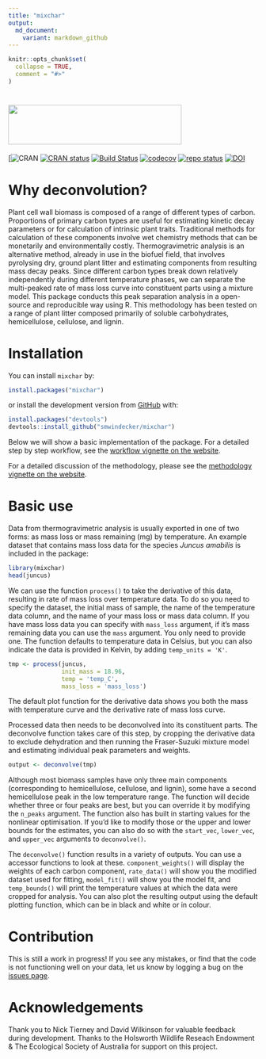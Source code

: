 ```yaml
---
title: "mixchar"
output:
  md_document:
    variant: markdown_github
---
```


```r
knitr::opts_chunk$set(
  collapse = TRUE,
  comment = "#>"
)
```

# <img src = "man/figures/logo.png" height="80" width="350" />

[![CRAN](http://www.r-pkg.org/badges/version/mixchar)
[![CRAN status](https://www.r-pkg.org/badges/version/mixchar)](https://CRAN.R-project.org/package=mixchar)
[![Build Status](https://travis-ci.com/smwindecker/mixchar.svg?branch=master)](https://travis-ci.org/smwindecker/mixchar)
[![codecov](https://codecov.io/gh/smwindecker/mixchar/branch/master/graph/badge.svg)](https://codecov.io/gh/smwindecker/mixchar)
[![repo status](http://www.repostatus.org/badges/latest/active.svg)](http://www.repostatus.org/#active)
[![DOI](https://zenodo.org/badge/103010631.svg)](https://zenodo.org/badge/latestdoi/103010631)

# Why deconvolution?

Plant cell wall biomass is composed of a range of different types of carbon. Proportions of primary carbon types are useful for estimating kinetic decay parameters or for calculation of intrinsic plant traits. Traditional methods for calculation of these components involve wet chemistry methods that can be monetarily and environmentally costly. Thermogravimetric analysis is an alternative method, already in use in the biofuel field, that involves pyrolysing dry, ground plant litter and estimating components from resulting mass decay peaks. Since different carbon types break down relatively independently during different temperature phases, we can separate the multi-peaked rate of mass loss curve into constituent parts using a mixture model. This package conducts this peak separation analysis in a open-source and reproducible way using R. This methodology has been tested on a range of plant litter composed primarily of soluble carbohydrates, hemicellulose, cellulose, and lignin.

# Installation

You can install `mixchar` by:

```r
install.packages("mixchar")
```

or install the development version from [GitHub](https://github.com/) with:

``` r
install.packages("devtools")
devtools::install_github("smwindecker/mixchar")
```

Below we will show a basic implementation of the package. For a detailed step by step workflow, see the [workflow vignette on the website](http://smwindecker.github.io/mixchar/articles/mixchar.html).

For a detailed discussion of the methodology, please see the [methodology vignette on the website](http://smwindecker.github.io/mixchar/articles/Background.html). 

# Basic use

Data from thermogravimetric analysis is usually exported in one of two forms: as mass loss or mass remaining (mg) by temperature. An example dataset that contains mass loss data for the species *Juncus amabilis* is included in the package:

```r
library(mixchar)
head(juncus)
```

We can use the function `process()` to take the derivative of this data, resulting in rate of mass loss over temperature data. To do so you need to specify the dataset, the initial mass of sample, the name of the temperature data column, and the name of your mass loss or mass data column. If you have mass loss data you can specify with `mass_loss` argument, if it's mass remaining data you can use the `mass` argument. You only need to provide one. The function defaults to temperature data in Celsius, but you can also indicate the data is provided in Kelvin, by adding `temp_units = 'K'`.

```r
tmp <- process(juncus, 
               init_mass = 18.96, 
               temp = 'temp_C', 
               mass_loss = 'mass_loss')
```

The default plot function for the derivative data shows you both the mass with temperature curve and the derivative rate of mass loss curve.

Processed data then needs to be deconvolved into its constituent parts. The deconvolve function takes care of this step, by cropping the derivative data to exclude dehydration and then running the Fraser-Suzuki mixture model and estimating individual peak parameters and weights.

```r
output <- deconvolve(tmp)
```

Although most biomass samples have only three main components (corresponding to hemicellulose, cellulose, and lignin), some have a second hemicellulose peak in the low temperature range. The function will decide whether three or four peaks are best, but you can override it by modifying the `n_peaks` argument. The function also has built in starting values for the nonlinear optimisation. If you'd like to modify those or the upper and lower bounds for the estimates, you can also do so with the `start_vec`, `lower_vec`, and `upper_vec` arguments to `deconvolve()`.

The `deconvolve()` function results in a variety of outputs. You can use a accessor functions to look at these. `component_weights()` will display the weights of each carbon component, `rate_data()` will show you the modified dataset used for fitting, `model_fit()` will show you the model fit, and `temp_bounds()` will print the temperature values at which the data were cropped for analysis. You can also plot the resulting output using the default plotting function, which can be in black and white or in colour.

# Contribution

This is still a work in progress! If you see any mistakes, or find that the code is not functioning well on your data, let us know by logging a bug on the [issues page](http://www.github.com/smwindecker/mixchar/issues). 

# Acknowledgements

Thank you to Nick Tierney and David Wilkinson for valuable feedback during development. Thanks to the Holsworth Wildlife Reseach Endowment & The Ecological Society of Australia for support on this project.
